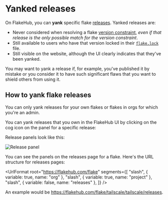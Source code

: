 # Yanked releases

On FlakeHub, you can **yank** specific flake [releases].
Yanked releases are:

* Never considered when resolving a flake [version constraint][semver], *even if that release is the only possible match for the version constraint*.
* Still available to users who have that version locked in their [`flake.lock`][lockfile] file.
* Still visible on the website, although the UI clearly indicates that they've been yanked.

You may want to yank a release if, for example, you've published it by mistake or you consider it to have such significant flaws that you want to shield others from using it.

## How to yank flake releases

<Callout>
You can only yank releases for your own flakes or flakes in orgs for which you're an admin.
</Callout>

You can yank releases that you own in the FlakeHub UI by clicking on the cog icon on the panel for a specific release:

<YankButton />

Release panels look like this:

![Release panel](/release-panel.png)

You can see the panels on the releases page for a flake.
Here's the URL structure for releases pages:

<UrlFormat root="https://flakehub.com/flake" segments={[
  "slash",
  { variable: true, name: "org" },
  "slash",
  { variable: true, name: "project" },
  "slash",
  { variable: false, name: "releases" },
]} />

An example would be https://flakehub.com/flake/tailscale/tailscale/releases.

[lockfile]: https://zero-to-nix.com/concepts/flakes#lockfile
[releases]: ./versioning
[semver]: ./semver
